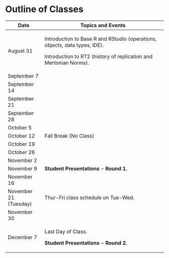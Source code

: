 # Outline of Classes {#sec-outline .unnumbered}

+-----------------------+----------------------------------------------------------------------------+
| Date                  | Topics and Events                                                          |
+=======================+============================================================================+
| August 31             | Introduction to Base R and RStudio (operations, objects, data types, IDE). |
|                       |                                                                            |
|                       | Introduction to RT2 (history of replication and Mertonian Norms).          |
+-----------------------+----------------------------------------------------------------------------+
| September 7           |                                                                            |
+-----------------------+----------------------------------------------------------------------------+
| September 14          |                                                                            |
+-----------------------+----------------------------------------------------------------------------+
| September 21          |                                                                            |
+-----------------------+----------------------------------------------------------------------------+
| September 28          |                                                                            |
+-----------------------+----------------------------------------------------------------------------+
| October 5             |                                                                            |
+-----------------------+----------------------------------------------------------------------------+
| October 12            | Fall Break (No Class)                                                      |
+-----------------------+----------------------------------------------------------------------------+
| October 19            |                                                                            |
+-----------------------+----------------------------------------------------------------------------+
| October 26            |                                                                            |
+-----------------------+----------------------------------------------------------------------------+
| November 2            |                                                                            |
+-----------------------+----------------------------------------------------------------------------+
| November 9            | **Student Presentations - Round 1.**                                       |
+-----------------------+----------------------------------------------------------------------------+
| November 16           |                                                                            |
+-----------------------+----------------------------------------------------------------------------+
| November 21 (Tuesday) | Thur-Fri class schedule on Tue-Wed.                                        |
+-----------------------+----------------------------------------------------------------------------+
| November 30           |                                                                            |
+-----------------------+----------------------------------------------------------------------------+
| December 7            | Last Day of Class.                                                         |
|                       |                                                                            |
|                       | **Student Presentations - Round 2.**                                       |
+-----------------------+----------------------------------------------------------------------------+
